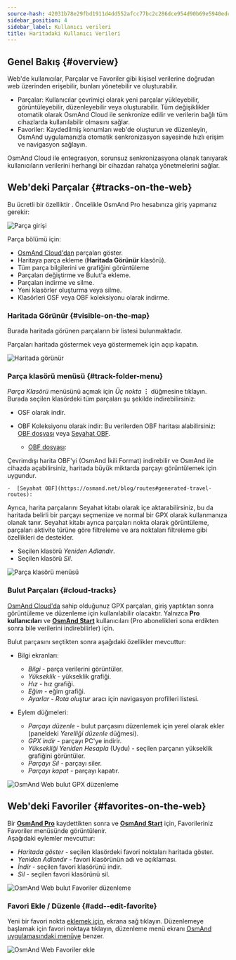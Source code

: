 ```yaml
---
source-hash: 42031b78e29fbd1911d4dd552afcc77bc2c286dce954d90b69e5940edc79b516
sidebar_position: 4
sidebar_label: Kullanıcı verileri
title: Haritadaki Kullanıcı Verileri
---
```



<InfoIncompleteArticle/>

## Genel Bakış {#overview}

Web'de kullanıcılar, Parçalar ve Favoriler gibi kişisel verilerine doğrudan web üzerinden erişebilir, bunları yönetebilir ve oluşturabilir.

- Parçalar: Kullanıcılar çevrimiçi olarak yeni parçalar yükleyebilir, görüntüleyebilir, düzenleyebilir veya oluşturabilir. Tüm değişiklikler otomatik olarak OsmAnd Cloud ile senkronize edilir ve verilerin bağlı tüm cihazlarda kullanılabilir olmasını sağlar.
- Favoriler: Kaydedilmiş konumları web'de oluşturun ve düzenleyin, OsmAnd uygulamanızla otomatik senkronizasyon sayesinde hızlı erişim ve navigasyon sağlayın.

OsmAnd Cloud ile entegrasyon, sorunsuz senkronizasyona olanak tanıyarak kullanıcıların verilerini herhangi bir cihazdan rahatça yönetmelerini sağlar.

## Web'deki Parçalar {#tracks-on-the-web}

Bu ücretli bir özelliktir <ProFeature/>. Öncelikle OsmAnd Pro hesabınıza giriş yapmanız gerekir:

![Parça girişi](@site/static/img/web/track_loggin.png)

Parça bölümü için:

- [OsmAnd Cloud'dan](#users-tracks-pro) parçaları göster.
- Haritaya parça ekleme (**Haritada Görünür** klasörü).
- Tüm parça bilgilerini ve grafiğini görüntüleme
- Parçaları değiştirme ve Bulut'a ekleme.
- Parçaları indirme ve silme.
- Yeni klasörler oluşturma veya silme.
- Klasörleri OSF veya OBF koleksiyonu olarak indirme.


### Haritada Görünür {#visible-on-the-map}

Burada haritada görünen parçaların bir listesi bulunmaktadır.

Parçaları haritada göstermek veya göstermemek için açıp kapatın.

![Haritada görünür](@site/static/img/web/visible.png)


### Parça klasörü menüsü {#track-folder-menu}

*Parça Klasörü* menüsünü açmak için *Üç nokta* **⋮** düğmesine tıklayın. Burada seçilen klasördeki tüm parçaları şu şekilde indirebilirsiniz:

 - OSF olarak indir.
 - OBF Koleksiyonu olarak indir:
  Bu verilerden OBF haritası alabilirsiniz: [OBF dosyası](https://osmand.net/docs/technical/osmand-file-formats/osmand-obf/) veya [Seyahat OBF](https://osmand.net/blog/routes#generated-travel-routes).

    -  [OBF dosyası](https://osmand.net/docs/technical/osmand-file-formats/osmand-obf/):

  Çevrimdışı harita OBF'yi (OsmAnd İkili Format) indirebilir ve OsmAnd ile cihazda açabilirsiniz, haritada büyük miktarda parçayı görüntülemek için uygundur.

    -  [Seyahat OBF](https://osmand.net/blog/routes#generated-travel-routes):

  Ayrıca, harita parçalarını Seyahat kitabı olarak içe aktarabilirsiniz, bu da haritada belirli bir parçayı seçmenize ve normal bir GPX olarak kullanmanıza olanak tanır. Seyahat kitabı ayrıca parçaları nokta olarak görüntüleme, parçaları aktivite türüne göre filtreleme ve ara noktaları filtreleme gibi özellikleri de destekler.

- Seçilen klasörü _Yeniden Adlandır_.
- Seçilen klasörü _Sil_.

![Parça klasörü menüsü](@site/static/img/web/collection.png)


### Bulut Parçaları {#cloud-tracks}

[OsmAnd Cloud'da](../personal/osmand-cloud.md) sahip olduğunuz GPX parçaları, giriş yaptıktan sonra görüntüleme ve düzenleme için kullanılabilir olacaktır. Yalnızca **Pro kullanıcıları** <ProFeature/> ve [**OsmAnd Start**](../personal/osmand-cloud.md#osmand-start) kullanıcıları (Pro abonelikleri sona erdikten sonra bile verilerini indirebilirler) için.

Bulut parçasını seçtikten sonra aşağıdaki özellikler mevcuttur:

- Bilgi ekranları:
  - *Bilgi* - parça verilerini görüntüler.
  - *Yükseklik* - yükseklik grafiği.
  - *Hız* - hız grafiği.
  - *Eğim* - eğim grafiği.
  - *Ayarlar* - *Rota oluştur* aracı için navigasyon profilleri listesi.  

- Eylem düğmeleri:
  - *Parçayı düzenle* - bulut parçasını düzenlemek için yerel olarak ekler (paneldeki *Yerelliği düzenle* düğmesi).
  - *GPX indir* - parçayı PC'ye indirir.
  - *Yüksekliği Yeniden Hesapla* (Uydu) - seçilen parçanın yükseklik grafiğini görüntüler.
  - *Parçayı Sil* - parçayı siler.
  - *Parçayı kapat* - parçayı kapatır.

![OsmAnd Web bulut GPX düzenleme](@site/static/img/web/cloud_track.png)



## Web'deki Favoriler {#favorites-on-the-web}

Bir [**OsmAnd Pro**](../personal/osmand-cloud.md#login) kaydettikten sonra ve [**OsmAnd Start**](../personal/osmand-cloud.md#osmand-start) için, Favorileriniz Favoriler menüsünde görüntülenir.  
Aşağıdaki eylemler mevcuttur:

- *Haritada göster* - seçilen klasördeki favori noktaları haritada göster.
- *Yeniden Adlandır* - favori klasörünün adı ve açıklaması.
- *İndir* - seçilen favori klasörünü indir.
- *Sil* - seçilen favori klasörünü sil.

![OsmAnd Web bulut Favoriler düzenleme](@site/static/img/web/favorites.png)

### Favori Ekle / Düzenle {#add--edit-favorite}

Yeni bir favori nokta [eklemek için](../personal/favorites.md#edit), ekrana sağ tıklayın. Düzenlemeye başlamak için favori noktaya tıklayın, düzenleme menü ekranı [OsmAnd uygulamasındaki menüye](../personal/favorites.md#create) benzer.  

![OsmAnd Web Favoriler ekle](@site/static/img/web/web_favorites_add.png)